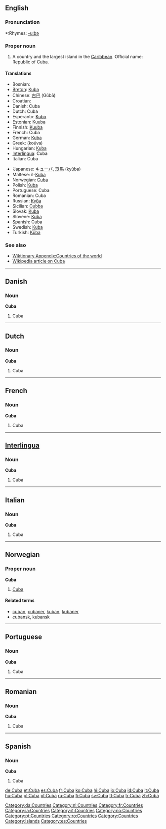 {{see|cuba}}
{{sisterlinks|Category:Cuba |Cuba}}
==English==
{{wikipedia}}

===Pronunciation===
*:Rhymes: [[Rhymes:English:-uːbə|-uːbə]]

===Proper noun===
{{en-proper noun}}

# A country and the largest island in the [[Caribbean]]. Official name: Republic of Cuba.

====Translations====
{{top}}
*Bosnian: {{t|bs|Kuba|f}}
*[[Breton]]: [[Kuba]]
*Chinese: [[古巴]] (Gǔbā)
*Croatian: {{t|hr|Kuba|f}}
*Danish: Cuba
*Dutch: Cuba
*Esperanto: [[Kubo]]
*Estonian: [[Kuuba]]
*Finnish: [[Kuuba]]
*French: Cuba
*German: [[Kuba]]
*Greek: {{t|el|Κούβα|f|}} (koúva)
*Hungarian: [[Kuba]]
*[[Interlingua]]: Cuba
*Italian: Cuba
{{mid}}
*'Japanese: [[キューバ]], [[玖馬]] (kyūba)
*Maltese: il-[[Kuba]]
*Norwegian: [[#Norwegian|Cuba]]
*Polish: [[Kuba]]
*Portuguese: Cuba
*Romanian: Cuba {{f}}
*Russian: [[Куба]]
*Sicilian: [[Cubba]] {{f}}
*Slovak: [[Kuba#Slovak|Kuba]] {{f}}
*Slovene: [[Kuba]]
*Spanish: Cuba
*Swedish: [[Kuba]]
*Turkish: [[Küba]]
{{bottom}}

===See also===
*[[Wiktionary Appendix:Countries of the world]]
*[[w:Cuba|Wikipedia article on Cuba]]

----

==Danish==

===Noun===
'''Cuba'''

# Cuba

[[Category:da:Countries]]

----

==Dutch==

===Noun===
'''Cuba'''

# Cuba

[[Category:nl:Countries]]

----

==French==

===Noun===
'''Cuba'''

# Cuba

[[Category:fr:Countries]]

----

==[[Interlingua]]==

===Noun===
'''Cuba'''

# Cuba

[[Category:ia:Countries]]

----

==Italian==

===Noun===
'''Cuba'''

# Cuba

[[Category:it:Countries]]

----

==Norwegian==

===Proper noun===
'''Cuba'''

# [[#English|Cuba]]

====Related terms====
*[[cuban]], [[cubaner]], [[kuban]], [[kubaner]]
*[[cubansk]], [[kubansk]]

[[Category:no:Countries]]

----

==Portuguese==

===Noun===
'''Cuba'''

# Cuba

[[Category:pt:Countries]]

----

==Romanian==

===Noun===
'''Cuba'''

# Cuba

[[Category:ro:Countries]]

----

==Spanish==

===Noun===
'''Cuba'''

# Cuba

[[Category:Countries]]
[[Category:Islands]]
[[Category:es:Countries]]

[[de:Cuba]]
[[et:Cuba]]
[[es:Cuba]]
[[fr:Cuba]]
[[ko:Cuba]]
[[hi:Cuba]]
[[io:Cuba]]
[[id:Cuba]]
[[it:Cuba]]
[[hu:Cuba]]
[[pl:Cuba]]
[[pt:Cuba]]
[[ru:Cuba]]
[[fi:Cuba]]
[[sv:Cuba]]
[[tt:Cuba]]
[[tr:Cuba]]
[[zh:Cuba]]